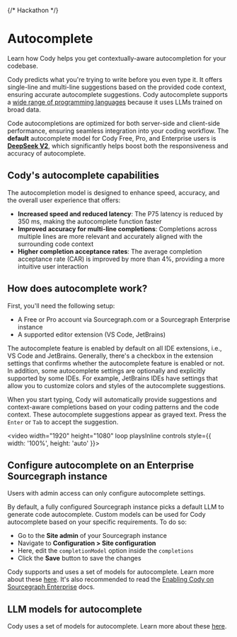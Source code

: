 {/* Hackathon */}

# Autocomplete

<p className="subtitle">Learn how Cody helps you get contextually-aware autocompletion for your codebase.</p>

Cody predicts what you're trying to write before you even type it. It offers single-line and multi-line suggestions based on the provided code context, ensuring accurate autocomplete suggestions. Cody autocomplete supports a [wide range of programming languages](/cody/faq#what-programming-languages-does-cody-support) because it uses LLMs trained on broad data.

Code autocompletions are optimized for both server-side and client-side performance, ensuring seamless integration into your coding workflow. The **default** autocomplete model for Cody Free, Pro, and Enterprise users is **[DeepSeek V2](https://huggingface.co/deepseek-ai/DeepSeek-V2)**, which significantly helps boost both the responsiveness and accuracy of autocomplete.

## Cody's autocomplete capabilities

The autocompletion model is designed to enhance speed, accuracy, and the overall user experience that offers:

- **Increased speed and reduced latency**: The P75 latency is reduced by 350 ms, making the autocomplete function faster
- **Improved accuracy for multi-line completions**: Completions across multiple lines are more relevant and accurately aligned with the surrounding code context
- **Higher completion acceptance rates**: The average completion acceptance rate (CAR) is improved by more than 4%, providing a more intuitive user interaction

## How does autocomplete work?

First, you'll need the following setup:

- A Free or Pro account via Sourcegraph.com or a Sourcegraph Enterprise instance
- A supported editor extension (VS Code, JetBrains)

The autocomplete feature is enabled by default on all IDE extensions, i.e., VS Code and JetBrains. Generally, there's a checkbox in the extension settings that confirms whether the autocomplete feature is enabled or not. In addition, some autocomplete settings are optionally and explicitly supported by some IDEs. For example, JetBrains IDEs have settings that allow you to customize colors and styles of the autocomplete suggestions.

When you start typing, Cody will automatically provide suggestions and context-aware completions based on your coding patterns and the code context. These autocomplete suggestions appear as grayed text. Press the `Enter` or `Tab` to accept the suggestion.

<video width="1920" height="1080" loop playsInline controls style={{ width: '100%', height: 'auto' }}>
    <source src="https://storage.googleapis.com/sourcegraph-assets/Docs/Media/cody-in-action.mp4" type="video/mp4" />
</video>

## Configure autocomplete on an Enterprise Sourcegraph instance

<Callout type="note">Users with admin access can only configure autocomplete settings.</Callout>

By default, a fully configured Sourcegraph instance picks a default LLM to generate code autocomplete. Custom models can be used for Cody autocomplete based on your specific requirements. To do so:

- Go to the **Site admin** of your Sourcegraph instance
- Navigate to **Configuration > Site configuration**
- Here, edit the `completionModel` option inside the `completions`
- Click the **Save** button to save the changes

Cody supports and uses a set of models for autocomplete. Learn more about these [here](/cody/capabilities/supported-models#autocomplete). It's also recommended to read the [Enabling Cody on Sourcegraph Enterprise](/cody/clients/enable-cody-enterprise) docs.

## LLM models for autocomplete

Cody uses a set of models for autocomplete. Learn more about these [here](/cody/capabilities/supported-models#autocomplete).
